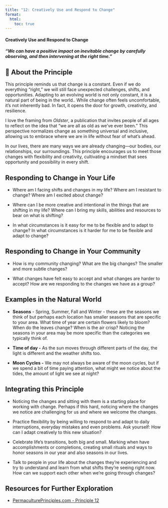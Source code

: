 ```yaml
---
title: "12: Creatively Use and Respond to Change"
format:
  html:
    toc: true
---
```


#### Creatively Use and Respond to Change

#### *"We can have a positive impact on inevitable change by carefully observing, and then intervening at the right time."*

## 🦋 About the Principle

This principle reminds us that change is a constant. Even if we do everything “right,” we will still face unexpected challenges, shifts, and opportunities. Adapting to an evolving world is not only constant, it is a natural part of being in the world.. While change often feels uncomfortable, it’s not inherently bad. In fact, it opens the door for growth, creativity, and resilience.

I love the framing from *Oldster*, a publication that invites people of all ages to reflect on the idea that “we are all as old as we’ve ever been.” This perspective normalizes change as something universal and inclusive, allowing us to embrace where we are in life without fear of what’s ahead.

In our lives, there are many ways we are already changing—our bodies, our relationships, our surroundings. This principle encourages us to meet those changes with flexibility and creativity, cultivating a mindset that sees opportunity and possibility in every shift.

## Responding to Change in Your Life

-   Where am I facing shifts and changes in my life? Where am I resistant to change? Where am I excited about change?

-   Where can I be more creative and intentional in the things that are shifting in my life? Where can I bring my skills, abilities and resources to bear on what is shifting?

-   In what circumstances is it easy for me to be flexible and to adapt to change? In what circumstances is it harder for me to be flexible and adapt to change?

## Responding to Change in Your Community

-   How is my community changing? What are the big changes? The smaller and more subtle changes?

-   What changes have felt easy to accept and what changes are harder to accept? How are we responding to the changes we have as a group?

## Examples in the Natural World

-   **Seasons** - Spring, Summer, Fall and Winter - these are the seasons we think of but perhaps each location has smaller seasons that are specific to your area. What time of year are certain flowers likely to bloom? When do the leaves change? When is the air crisp? Noticing the seasons in your area may be more specific than the categories we typically think of.

-   **Time of day -** As the sun moves through different parts of the day, the light is different and the weather shifts too.

-   **Moon Cycles -** We may not always be aware of the moon cycles, but if we spend a bit of time paying attention, what might we notice about the tides, the amount of light we see at night?

## Integrating this Principle

-   Noticing the changes and sitting with them is a starting place for working with change. Perhaps if this hard, noticing where the changes we notice are challenging for us and where we welcome the changes.

-   Practice flexibility by being willing to respond to and adapt to daily interruptions, everyday mistakes and even problems. Ask yourself: How can I adapt creatively to this new situation?

-   Celebrate life's transitions, both big and small. Marking when have accomplishments or completions, creating small rituals and ways to honor seasons in our year and also seasons in our lives.

-   Talk to people in your life about the changes they're experiencing and try to understand and learn from what shifts they're seeing right now. How can we support each other when we're going through changes?

## Resources for Further Exploration

-   [PermaculturePrinciples.com - Principle 12](https://permacultureprinciples.com/permaculture-principles/_12/)
